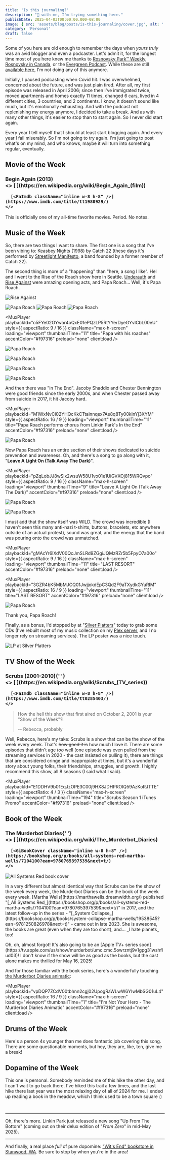 ```yaml
---
title: 'Is this journaling?'
description: "🐻 with me, I'm trying something here."
publishDate: 2025-04-03T00:00:00.000-08:00
image: { src: 'assets/blog/posts/is-this-journaling/cover.jpg', alt: '' }
category: 'Personal'
draft: false
---
```



Some of you here are old enough to remember the days when _yours truly_ was an avid blogger and even a podcaster. Let's admit it, for the longest time most of you here knew me thanks to [Rosnovsky Park&trade; Weekly](https://rosnovsky.gumroad.com/l/gdTD), [Rosnovsky in Canada](https://rosnovsky.gumroad.com/l/iYQx), or the [Evergreen Podcast](https://rosnovsky.gumroad.com/l/qaxYX). While these are still [available here](https://rosnovsky.gumroad.com/), I'm not doing any of this anymore.

Initially, I paused podcasting when Covid hit. I was overwhelmed, concerned about the future, and was just plain tired. After all, my first episode was released in April 2006; since then I've immigrated twice, moved apartments and homes exactly 11 times, changed 6 cars, lived in 4 different cities, 3 countries, and 2 continents. I know, it doesn't sound like much, but it's emotionally exhausting. And with the podcast not replenishing my energy anymore, I decided to take a break. And as with many other things, it's easier to stop than to start again. So I never did start again.

Every year I tell myself that I should at least start blogging again. And every year I fail miserably. So I'm not going to try again. I'm just going to post what's on my mind, and who knows, maybe it will turn into something regular, eventually.

## Movie of the Week

<h3 className="flex gap-5">
  Begin Again (2013)
  <div className="inline-flex gap-4">
    <>
      [<FaWikipediaW className="inline w-8 h-8" />
      ](https://en.wikipedia.org/wiki/Begin_Again_(film))

      [<FaImdb className="inline w-8 h-8" />](https://www.imdb.com/title/tt1980929/)
    </>

  </div>
</h3>

<YouTube id="G84hokukq5s" className="mx-auto min-w-full rounded-md py-5" />

This is officially one of my all-time favorite movies. Period. No notes.

## Music of the Week

So, there are two things I want to share. The first one is a song that I've been vibing to: Keasbey Nights (1998) by Catch 22 (these days it's performed by [Streetlight Manifesto](https://www.streetlightmanifesto.com/), a band founded by a former member of Catch 22).

<YouTube id="8woy5IPHojY" className="mx-auto min-w-full rounded-md py-5" />

The second thing is more of a "happening" than "here, a song I like". Hel and I went to the Rise of the Roach show here in Seattle. [Underauth](https://underoath777.com/) and [Rise Against](https://riseagainst.com/) were amazing opening acts, and Papa Roach... Well, it's Papa Roach.

![Rise Against](assets/blog/posts/is-this-journaling/IMG_5907.JPEG)

![Papa Roach](assets/blog/posts/is-this-journaling/IMG_5932.JPEG)
![Papa Roach](assets/blog/posts/is-this-journaling/IMG_5937.JPEG)
![Papa Roach](assets/blog/posts/is-this-journaling/IMG_5941.JPEG)

<MuxPlayer
  playbackId="o5FYe02OYwar4oQxE01ePQzLP5RtYYerDyeGYvlCbL00eU"
  style={{ aspectRatio: 9 / 16 }}
  className="max-h-screen"
  loading="viewport"
  thumbnailTime="11"
  title="Papa with his roaches"
  accentColor="#f97316"
  preload="none"
  client:load
/>

![Papa Roach](assets/blog/posts/is-this-journaling/IMG_5958.JPEG)

![Papa Roach](assets/blog/posts/is-this-journaling/IMG_5963.JPEG)

![Papa Roach](assets/blog/posts/is-this-journaling/IMG_5967.JPEG)

![Papa Roach](assets/blog/posts/is-this-journaling/IMG_5978.JPEG)

And then there was "In The End". Jacoby Shaddix and Chester Bennington were good friends since the early 2000s, and when Chester passed away from suicide in 2017, it hit Jacoby hard.

<MuxPlayer
  playbackId="M1WxNvCi02YHQcKkCTtalnnqex7Ae8q8Ty00kInYj3XYM"
  style={{ aspectRatio: 16 / 9 }}
  loading="viewport"
  thumbnailTime="11"
  title="Papa Roach performs chorus from Linkin Park's In the End"
  accentColor="#f97316"
  preload="none"
  client:load
/>

![Papa Roach](assets/blog/posts/is-this-journaling/IMG_5996.JPEG)

Now Papa Roach has an entire section of their shows dedicated to suicide prevention and awareness. Oh, and there's a song to go along with it, "**Leave A Light On (Talk Away The Dark)**".

<MuxPlayer
  playbackId="pZqLobJJ8wSix2wsuW58U1vo01e1UiGVXOj815WRQvpo"
  style={{ aspectRatio: 9 / 16 }}
  className="max-h-screen"
  loading="viewport"
  thumbnailTime="9"
  title="Leave A Light On (Talk Away The Dark)"
  accentColor="#f97316"
  preload="none"
  client:load
/>

![Papa Roach](assets/blog/posts/is-this-journaling/IMG_6001.JPEG)

![Papa Roach](assets/blog/posts/is-this-journaling/IMG_6008.JPEG)

I must add that the show itself was WILD. The crowd was incredible (I haven't seen this many anti-nazi t-shirts, buttons, bracelets, etc anywhere outside of an actual protest), sound was great, and the energy that the band was pouring onto the crowd was unmatched.

<MuxPlayer
  playbackId="gMAcYr6lXdV00QcJmSLRd9ZGgiJQMzRZr5b5FpyO7a00o"
  style={{ aspectRatio: 9 / 16 }}
  className="max-h-screen"
  loading="viewport"
  thumbnailTime="11"
  title="LAST RESORT"
  accentColor="#f97316"
  preload="none"
  client:load
/>

<MuxPlayer
  playbackId="3GZR4bK5MbMJCQ01JwjjokdEpC3Qd2F9aTXydkGYuRIM"
  style={{ aspectRatio: 16 / 9 }}
  loading="viewport"
  thumbnailTime="11"
  title="LAST RESORT"
  accentColor="#f97316"
  preload="none"
  client:load
/>

![Papa Roach](assets/blog/posts/is-this-journaling/IMG_6016.JPEG)

Thank you, Papa Roach!

Finally, as a bonus, I'd stopped by at "[Silver Platters](https://www.silverplatters.com/)" today to grab some CDs (I've rebuilt most of my music collection on my [Plex server](https://plex.tv/), and I no longer rely on streaming services). The LP poster was a nice touch.

![LP at Silver Platters](assets/blog/posts/is-this-journaling/IMG_6024.JPEG)

## TV Show of the Week

<h3 className="flex gap-5">
  Scrubs (2001-2010){' '}
  <div className="inline-flex gap-4">
    <>
      [<FaWikipediaW className="inline w-8 h-8" />
      ](https://en.wikipedia.org/wiki/Scrubs_(TV_series))

      [<FaImdb className="inline w-8 h-8" />](https://www.imdb.com/title/tt0285403/)
    </>

  </div>
</h3>

> How the hell this show that first aired on October 2, 2001 is your "Show of the Week"?!
>
> -- Rebecca, probably

Well, Rebecca, here's my take: Scrubs is a show that can be the show of the week every week. That's <strike>how good it is</strike> how much I love it. There are some episodes that didn't age _too_ well (one episode was even pulled from the streaming services in 2020 - the cast insisted on pulling it), there are things that are considered cringe and inappropiate at times, but it's a wonderful story about young folks, their friendships, struggles, and growth. I highly recommend this show, all 8 seasons (I said what I said).

<MuxPlayer
  playbackId="E1DDHV9b01EqJzOPE3C00j9HX8JDHPROIQ59AzKoRJTTE"
  style={{ aspectRatio: 4 / 3 }}
  className="max-h-screen"
  loading="viewport"
  thumbnailTime="194"
  title="Scrubs Season 1 iTunes Promo"
  accentColor="#f97316"
  preload="none"
  client:load
/>

## Book of the Week

<h3 className="flex gap-5">
  The Murderbot Diaries{' '}
  <div className="inline-flex gap-4">
    <>
      [<FaWikipediaW className="inline w-8 h-8" />
      ](https://en.wikipedia.org/wiki/The_Murderbot_Diaries)

      [<GiBookCover className="inline w-8 h-8" />](https://bookshop.org/p/books/all-systems-red-martha-wells/7104100?ean=9780765397539&next=t/)
    </>

  </div>
</h3>
<div className="flex flex gap-4">
  <Image src={allSystemsRed} alt="All Systems Red book cover" width={300} className="rounded-md p-2 m-1" />
  <div>
    <p>In a very different but almost identical way that Scrubs can be the show of the week every week, the Murderbot Diaries can be the book of the week every week. [Martha Wells](https://marthawells.dreamwidth.org/) published "[_All Systems Red_](https://bookshop.org/p/books/all-systems-red-martha-wells/7104100?ean=9780765397539&next=t/)" in 2017, and the latest follow-up in the series - "[_System Collapse_](https://bookshop.org/p/books/system-collapse-martha-wells/19538545?ean=9781250826978&next=t)" - came out in late 2023. She is awesome, the books are great (even when they are too short), and... _I hate planets_ too!</p>
    <p>Oh, oh, almost forgot! It's also going to be an [Apple TV+ series soon](https://tv.apple.com/us/show/murderbot/umc.cmc.5owrzntj9v1gpg31wshflud03)! I don't know if the show will be as good as the books, but the cast alone makes me thrilled for May 16, 2025!</p>
  </div>
</div>

And for those familiar with the book series, here's a wonderfully touching [the Murderbot Diaries animatic](https://www.youtube.com/watch?v=yDMSHgQY5rM):

<MuxPlayer
  playbackId="vpDQP7ZCdV00tbhnn2cgj02UpogRaWLwW6YIwMbSG01uL4"
  style={{ aspectRatio: 16 / 9 }}
  className="max-h-screen"
  loading="viewport"
  thumbnailTime="1"
  title="I'm Not Your Hero - The Murderbot Diaries Animatic"
  accentColor="#f97316"
  preload="none"
  client:load
/>

## Drums of the Week

Here's a person 4x younger than me does fantastic job covering this song. There are some questionable moments, but hey, they are, like, ten, give me a break!

<YouTube id="yRJBYh7oM6A" className="mx-auto min-w-full rounded-md py-5" />

## Dopamine of the Week

This one is personal. Somebody reminded me of this hike the other day, and I can't wait to go back there. I've hiked this trail a few times, and the last hike there last year was the most relaxing day of all of 2024 for me. I ended up reading a book in the meadow, which I think used to be a town square :)

<br />
<LinkPreview id="https://rosnovsky.us/blog/monte-cristo-ghost-town-trail" />

---

Oh, there's more. Linkin Park just released a new song "Up From The Bottom" (coming out on their delux edition of "_From Zero_" in mid-May 2025).

<YouTube id="97Mj6pXYMd8" className="mx-auto min-w-full rounded-md py-5" />

---

And finally, a real place _full_ of pure dopomine: ["Wit's End" bookstore in Stanwood, WA](https://www.witsendbookstore.com/). Be sure to stop by when you're in the area!
